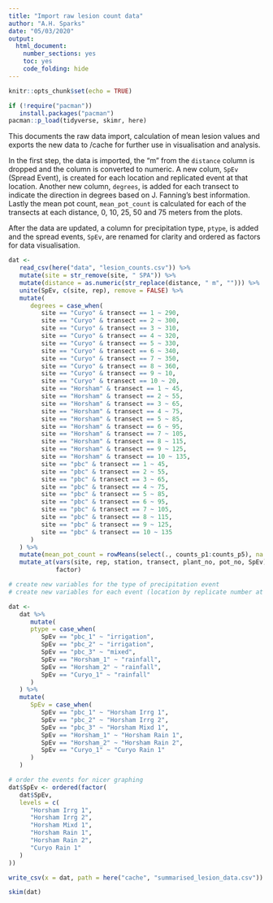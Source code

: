 ```yaml
---
title: "Import raw lesion count data"
author: "A.H. Sparks"
date: "05/03/2020"
output:
  html_document:
    number_sections: yes
    toc: yes
    code_folding: hide
---
```


```r
knitr::opts_chunk$set(echo = TRUE)

if (!require("pacman"))
   install.packages("pacman")
pacman::p_load(tidyverse, skimr, here)

```

This documents the raw data import, calculation of mean lesion values and exports the new data to /cache for further use in visualisation and analysis.

In the first step, the data is imported, the "m" from the `distance` column is dropped and the column is converted to numeric. A new colum, `SpEv` (Spread Event), is created for each location and replicated event at that location. Another new column, `degrees`, is added for each transect to indicate the direction in degrees based on J. Fanning's best information. Lastly the mean pot count, `mean_pot_count` is calculated for each of the transects at each distance, 0, 10, 25, 50 and 75 meters from the plots.

After the data are updated, a column for precipitation type, `ptype`, is added and the spread events, `SpEv`, are renamed for clarity and ordered as factors for data visualisation.

```r
dat <-
   read_csv(here("data", "lesion_counts.csv")) %>%
   mutate(site = str_remove(site, " SPA")) %>%
   mutate(distance = as.numeric(str_replace(distance, " m", ""))) %>%
   unite(SpEv, c(site, rep), remove = FALSE) %>%
   mutate(
      degrees = case_when(
         site == "Curyo" & transect == 1 ~ 290,
         site == "Curyo" & transect == 2 ~ 300,
         site == "Curyo" & transect == 3 ~ 310,
         site == "Curyo" & transect == 4 ~ 320,
         site == "Curyo" & transect == 5 ~ 330,
         site == "Curyo" & transect == 6 ~ 340,
         site == "Curyo" & transect == 7 ~ 350,
         site == "Curyo" & transect == 8 ~ 360,
         site == "Curyo" & transect == 9 ~ 10,
         site == "Curyo" & transect == 10 ~ 20,
         site == "Horsham" & transect == 1 ~ 45,
         site == "Horsham" & transect == 2 ~ 55,
         site == "Horsham" & transect == 3 ~ 65,
         site == "Horsham" & transect == 4 ~ 75,
         site == "Horsham" & transect == 5 ~ 85,
         site == "Horsham" & transect == 6 ~ 95,
         site == "Horsham" & transect == 7 ~ 105,
         site == "Horsham" & transect == 8 ~ 115,
         site == "Horsham" & transect == 9 ~ 125,
         site == "Horsham" & transect == 10 ~ 135,
         site == "pbc" & transect == 1 ~ 45,
         site == "pbc" & transect == 2 ~ 55,
         site == "pbc" & transect == 3 ~ 65,
         site == "pbc" & transect == 4 ~ 75,
         site == "pbc" & transect == 5 ~ 85,
         site == "pbc" & transect == 6 ~ 95,
         site == "pbc" & transect == 7 ~ 105,
         site == "pbc" & transect == 8 ~ 115,
         site == "pbc" & transect == 9 ~ 125,
         site == "pbc" & transect == 10 ~ 135
      )
   ) %>%
   mutate(mean_pot_count = rowMeans(select(., counts_p1:counts_p5), na.rm = TRUE)) %>%
   mutate_at(vars(site, rep, station, transect, plant_no, pot_no, SpEv),
             factor)

# create new variables for the type of precipitation event
# create new variables for each event (location by replicate number at that location)

dat <-
   dat %>%
      mutate(
      ptype = case_when(
         SpEv == "pbc_1" ~ "irrigation",
         SpEv == "pbc_2" ~ "irrigation",
         SpEv == "pbc_3" ~ "mixed",
         SpEv == "Horsham_1" ~ "rainfall",
         SpEv == "Horsham_2" ~ "rainfall",
         SpEv == "Curyo_1" ~ "rainfall"
      )
   ) %>% 
   mutate(
      SpEv = case_when(
         SpEv == "pbc_1" ~ "Horsham Irrg 1",
         SpEv == "pbc_2" ~ "Horsham Irrg 2",
         SpEv == "pbc_3" ~ "Horsham Mixd 1",
         SpEv == "Horsham_1" ~ "Horsham Rain 1",
         SpEv == "Horsham_2" ~ "Horsham Rain 2",
         SpEv == "Curyo_1" ~ "Curyo Rain 1"
      )
   )

# order the events for nicer graphing
dat$SpEv <- ordered(factor(
   dat$SpEv,
   levels = c(
      "Horsham Irrg 1",
      "Horsham Irrg 2",
      "Horsham Mixd 1",
      "Horsham Rain 1",
      "Horsham Rain 2",
      "Curyo Rain 1"
   )
))

write_csv(x = dat, path = here("cache", "summarised_lesion_data.csv"))

skim(dat)
```
